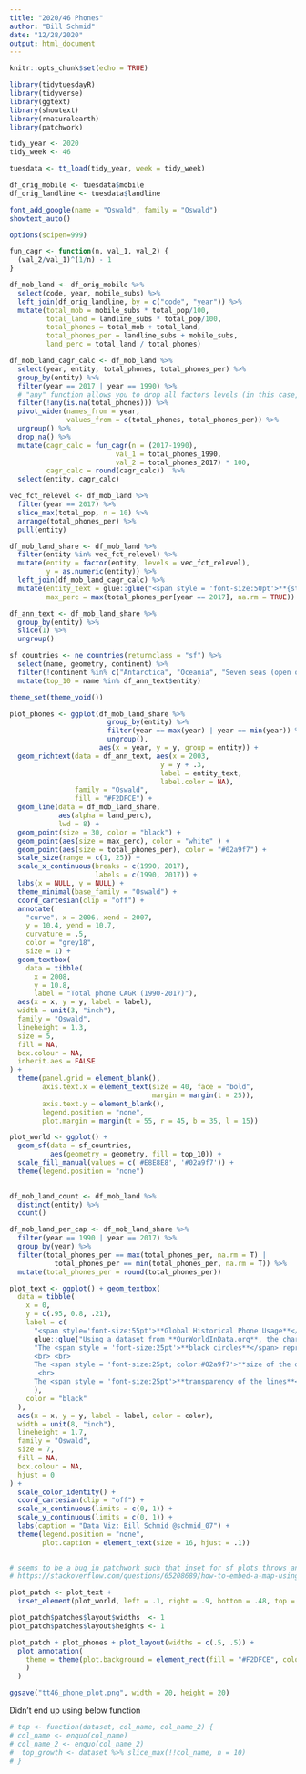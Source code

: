 ```yaml
---
title: "2020/46 Phones"
author: "Bill Schmid"
date: "12/28/2020"
output: html_document
---
```

```r
knitr::opts_chunk$set(echo = TRUE)

library(tidytuesdayR)
library(tidyverse)
library(ggtext)
library(showtext)
library(rnaturalearth)
library(patchwork)

```


```r

tidy_year <- 2020
tidy_week <- 46

tuesdata <- tt_load(tidy_year, week = tidy_week)

df_orig_mobile <- tuesdata$mobile
df_orig_landline <- tuesdata$landline

font_add_google(name = "Oswald", family = "Oswald")
showtext_auto()

options(scipen=999)

```

```r

fun_cagr <- function(n, val_1, val_2) {
  (val_2/val_1)^(1/n) - 1
}

df_mob_land <- df_orig_mobile %>% 
  select(code, year, mobile_subs) %>% 
  left_join(df_orig_landline, by = c("code", "year")) %>% 
  mutate(total_mob = mobile_subs * total_pop/100,
         total_land = landline_subs * total_pop/100,
         total_phones = total_mob + total_land,
         total_phones_per = landline_subs + mobile_subs,
         land_perc = total_land / total_phones)

df_mob_land_cagr_calc <- df_mob_land %>% 
  select(year, entity, total_phones, total_phones_per) %>% 
  group_by(entity) %>% 
  filter(year == 2017 | year == 1990) %>%
  # "any" function allows you to drop all factors levels (in this case, entity) based on conditional.  So if there is a valid value in one year for American Samoa but NA in another year for American Samoa, the filter will remove all instances of American Samoa.  Additional resource here: https://community.rstudio.com/t/delete-subgroups-conditionally/28105
  filter(!any(is.na(total_phones))) %>% 
  pivot_wider(names_from = year,
              values_from = c(total_phones, total_phones_per)) %>% 
  ungroup() %>% 
  drop_na() %>% 
  mutate(cagr_calc = fun_cagr(n = (2017-1990), 
                          val_1 = total_phones_1990, 
                          val_2 = total_phones_2017) * 100,
         cagr_calc = round(cagr_calc))  %>% 
  select(entity, cagr_calc) 

vec_fct_relevel <- df_mob_land %>%
  filter(year == 2017) %>% 
  slice_max(total_pop, n = 10) %>% 
  arrange(total_phones_per) %>% 
  pull(entity)

df_mob_land_share <- df_mob_land %>% 
  filter(entity %in% vec_fct_relevel) %>% 
  mutate(entity = factor(entity, levels = vec_fct_relevel),
         y = as.numeric(entity)) %>% 
  left_join(df_mob_land_cagr_calc) %>% 
  mutate(entity_text = glue::glue("<span style = 'font-size:50pt'>**{str_to_upper(entity)}**</span> <span style='font-size:20pt'> ({cagr_calc}%)</span>"),
         max_perc = max(total_phones_per[year == 2017], na.rm = TRUE)) 

df_ann_text <- df_mob_land_share %>% 
  group_by(entity) %>% 
  slice(1) %>% 
  ungroup()

sf_countries <- ne_countries(returnclass = "sf") %>% 
  select(name, geometry, continent) %>% 
  filter(!continent %in% c("Antarctica", "Oceania", "Seven seas (open ocean)")) %>% 
  mutate(top_10 = name %in% df_ann_text$entity)

```


```r

theme_set(theme_void())

plot_phones <- ggplot(df_mob_land_share %>% 
                        group_by(entity) %>% 
                        filter(year == max(year) | year == min(year)) %>% 
                        ungroup(),
                      aes(x = year, y = y, group = entity)) + 
  geom_richtext(data = df_ann_text, aes(x = 2003,
                                     y = y + .3, 
                                     label = entity_text,
                                     label.color = NA),
                family = "Oswald",
                fill = "#F2DFCE") + 
  geom_line(data = df_mob_land_share, 
            aes(alpha = land_perc), 
            lwd = 8) +
  geom_point(size = 30, color = "black") +
  geom_point(aes(size = max_perc), color = "white" ) + 
  geom_point(aes(size = total_phones_per), color = "#02a9f7") + 
  scale_size(range = c(1, 25)) + 
  scale_x_continuous(breaks = c(1990, 2017),
                     labels = c(1990, 2017)) +
  labs(x = NULL, y = NULL) + 
  theme_minimal(base_family = "Oswald") + 
  coord_cartesian(clip = "off") +
  annotate(
    "curve", x = 2006, xend = 2007,
    y = 10.4, yend = 10.7,
    curvature = .5,
    color = "grey18",
    size = 1) +
  geom_textbox(
    data = tibble(
      x = 2008,
      y = 10.8,
      label = "Total phone CAGR (1990-2017)"),
  aes(x = x, y = y, label = label),
  width = unit(3, "inch"),
  family = "Oswald",
  lineheight = 1.3,
  size = 5,
  fill = NA,
  box.colour = NA,
  inherit.aes = FALSE
) + 
  theme(panel.grid = element_blank(),
        axis.text.x = element_text(size = 40, face = "bold",
                                   margin = margin(t = 25)),
        axis.text.y = element_blank(),
        legend.position = "none",
        plot.margin = margin(t = 55, r = 45, b = 35, l = 15))

plot_world <- ggplot() +
  geom_sf(data = sf_countries, 
          aes(geometry = geometry, fill = top_10)) + 
  scale_fill_manual(values = c('#E8E8E8', '#02a9f7')) + 
  theme(legend.position = "none")
  
```


```r

df_mob_land_count <- df_mob_land %>% 
  distinct(entity) %>% 
  count()

df_mob_land_per_cap <- df_mob_land_share %>% 
  filter(year == 1990 | year == 2017) %>% 
  group_by(year) %>% 
  filter(total_phones_per == max(total_phones_per, na.rm = T) |
           total_phones_per == min(total_phones_per, na.rm = T)) %>% 
  mutate(total_phones_per = round(total_phones_per))

plot_text <- ggplot() + geom_textbox(
  data = tibble(
    x = 0,
    y = c(.95, 0.8, .21),
    label = c(
      "<span style='font-size:55pt'>**Global Historical Phone Usage**</span>", 
      glue::glue("Using a dataset from **OurWorldInData.org**, the chart to the right shows the growth of total landline + mobile subscriptions and the relative decline of landlines versus mobile phones from 1990 to 2017. While the dataset included {df_mob_land_count$n[1]} countries, the data was filtered to only include the 10 most populous countries, highlighted in the map below."),
      "The <span style = 'font-size:25pt'>**black circles**</span> represent 2017 total phones per 100 people in **Japan**, which had the highest rate (184). This was sligthly above Russia, which had the second highest rate (179). 
      <br> <br>
      The <span style = 'font-size:25pt; color:#02a9f7'>**size of the dot**</span> corresponds to the total phones per 100 people in a given country and year. In 1990, **Bangladesh, Nigeria, India, China, Indonesia**, and **Pakistan** had minimal phone adoption rates, with fewer than 1 in 100 people having either a landline or mobile subscription. From 1990 to 2017, however, phone adoption rates exploded, with these same six countries having annual subscription growth rates above 20%. **Pakistan** exemplifies this rapid growth. While they had the lowest phone subscription rate (75) in 2017, they were well above the country with the highest phone subscription rate (56) in 1990, the **United States**.   
       <br> 
      The <span style = 'font-size:25pt'>**transparency of the lines**</span> represents the percentage of landlines and mobile phones among total phone subscriptions in a given country and year. The darker the line, the greater the percentage of landlines. **Russia, Nigeria, India**, and **Bangladesh** had no mobile phone subscriptions in 1990, but by 2017, the situation was almost entirely reversed, with several countries having nearly 100% mobile phone subscriptions."
      ),
    color = "black"
  ),
  aes(x = x, y = y, label = label, color = color),
  width = unit(8, "inch"),
  lineheight = 1.7,
  family = "Oswald",
  size = 7,
  fill = NA,
  box.colour = NA,
  hjust = 0
) +
  scale_color_identity() +
  coord_cartesian(clip = "off") +
  scale_x_continuous(limits = c(0, 1)) +
  scale_y_continuous(limits = c(0, 1)) + 
  labs(caption = "Data Viz: Bill Schmid @schmid_07") +
  theme(legend.position = "none",
        plot.caption = element_text(size = 16, hjust = .1))
  
```

```r
# seems to be a bug in patchwork such that inset for sf plots throws an error.  Workaround suggested on SO shown below:
# https://stackoverflow.com/questions/65208689/how-to-embed-a-map-using-the-inset-element-function-from-the-patchwork-package/65209110#65209110

plot_patch <- plot_text + 
  inset_element(plot_world, left = .1, right = .9, bottom = .48, top = .72)

plot_patch$patches$layout$widths  <- 1
plot_patch$patches$layout$heights <- 1

plot_patch + plot_phones + plot_layout(widths = c(.5, .5)) + 
  plot_annotation(
    theme = theme(plot.background = element_rect(fill = "#F2DFCE", color = NA)
    )
  )

ggsave("tt46_phone_plot.png", width = 20, height = 20)

```

Didn't end up using below function
```r

# top <- function(dataset, col_name, col_name_2) {
# col_name <- enquo(col_name)
# col_name_2 <- enquo(col_name_2)
#  top_growth <- dataset %>% slice_max(!!col_name, n = 10)
# }

```

